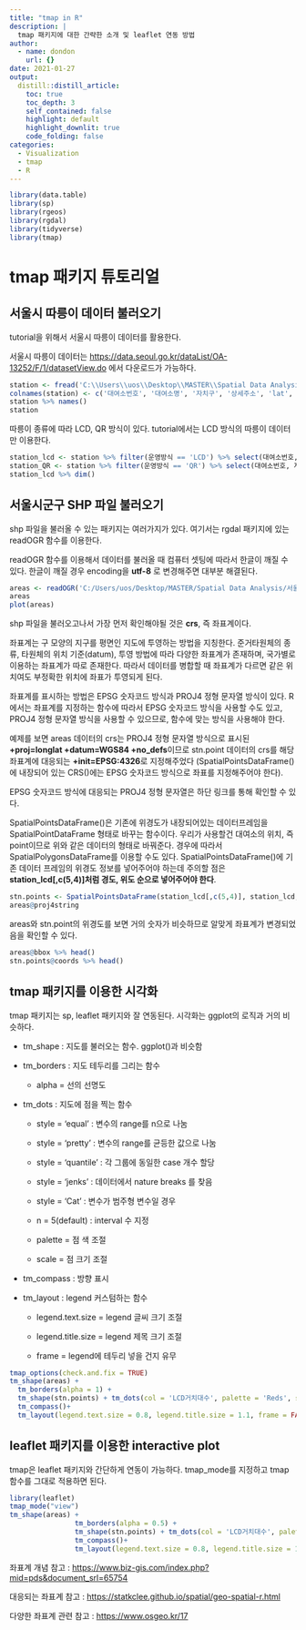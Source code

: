```yaml
---
title: "tmap in R"
description: |
  tmap 패키지에 대한 간략한 소개 및 leaflet 연동 방법 
author:
  - name: dondon
    url: {}
date: 2021-01-27
output:
  distill::distill_article:
    toc: true
    toc_depth: 3
    self_contained: false
    highlight: default
    highlight_downlit: true
    code_folding: false
categories:
  - Visualization
  - tmap
  - R
---
```


```r
library(data.table)
library(sp)
library(rgeos)
library(rgdal)
library(tidyverse)
library(tmap)
```

# tmap 패키지 튜토리얼

## 서울시 따릉이 데이터 불러오기

tutorial을 위해서 서울시 따릉이 데이터를 활용한다.

서울시 따릉이 데이터는 <https://data.seoul.go.kr/dataList/OA-13252/F/1/datasetView.do> 에서 다운로드가 가능하다.

```r
station <- fread('C:\\Users\\uos\\Desktop\\MASTER\\Spatial Data Analysis\\공공자전거 대여소 정보.csv')
colnames(station) <- c('대여소번호', '대여소명', '자치구', '상세주소', 'lat', 'long', '설치시기', 'LCD거치대수', 'QR거치대수', '운영방식')
station %>% names()
station
```

따릉이 종류에 따라 LCD, QR 방식이 있다. tutorial에서는 LCD 방식의 따릉이 데이터만 이용한다.

```r
station_lcd <- station %>% filter(운영방식 == 'LCD') %>% select(대여소번호, 자치구, LCD거치대수, lat, long)
station_QR <- station %>% filter(운영방식 == 'QR') %>% select(대여소번호, 자치구, QR거치대수, lat, long)
station_lcd %>% dim()
```

## 서울시군구 SHP 파일 불러오기

shp 파일을 불러올 수 있는 패키지는 여러가지가 있다. 여기서는 rgdal 패키지에 있는 readOGR 함수를 이용한다.

readOGR 함수를 이용해서 데이터를 불러올 때 컴퓨터 셋팅에 따라서 한글이 깨질 수 있다. 한글이 깨질 경우 encoding을 **utf-8** 로 변경해주면 대부분 해결된다.

```r
areas <- readOGR('C:/Users/uos/Desktop/MASTER/Spatial Data Analysis/서울시군구/TL_SCCO_SIG_W.shp', encoding = 'utf-8')
areas
plot(areas)
```

shp 파일을 불러오고나서 가장 먼저 확인해야될 것은 **crs**, 즉 좌표계이다.

좌표계는 구 모양의 지구를 평면인 지도에 투영하는 방법을 지칭한다. 준거타원체의 종류, 타원체의 위치 기준(datum), 투영 방법에 따라 다양한 좌표계가 존재하며, 국가별로 이용하는 좌표계가 따로 존재한다. 따라서 데이터를 병합할 때 좌표계가 다르면 같은 위치여도 부정확한 위치에 좌표가 투영되게 된다.

좌표계를 표시하는 방법은 EPSG 숫자코드 방식과 PROJ4 정형 문자열 방식이 있다. R에서는 좌표계를 지정하는 함수에 따라서 EPSG 숫자코드 방식을 사용할 수도 있고, PROJ4 정형 문자열 방식을 사용할 수 있으므로, 함수에 맞는 방식을 사용해야 한다.

예제를 보면 areas 데이터의 crs는 PROJ4 정형 문자열 방식으로 표시된 **+proj=longlat +datum=WGS84 +no_defs**이므로 stn.point 데이터의 crs를 해당 좌표계에 대응되는 **+init=EPSG:4326**로 지정해주었다 (SpatialPointsDataFrame()에 내장되어 있는 CRS()에는 EPSG 숫자코드 방식으로 좌표를 지정해주어야 한다).

EPSG 숫자코드 방식에 대응되는 PROJ4 정형 문자열은 하단 링크를 통해 확인할 수 있다.

SpatialPointsDataFrame()은 기존에 위경도가 내장되어있는 데이터프레임을 SpatialPointDataFrame 형태로 바꾸는 함수이다. 우리가 사용할건 대여소의 위치, 즉 point이므로 위와 같은 데이터의 형태로 바꿔준다. 경우에 따라서SpatialPolygonsDataFrame를 이용할 수도 있다. SpatialPointsDataFrame()에 기존 데이터 프레임의 위경도 정보를 넣어주어야 하는데 주의할 점은 **station_lcd[,c(5,4)]처럼 경도, 위도 순으로 넣어주어야 한다**.

```r
stn.points <- SpatialPointsDataFrame(station_lcd[,c(5,4)], station_lcd, proj4string = CRS("+init=EPSG:4326"))
areas@proj4string
```

areas와 stn.point의 위경도를 보면 거의 숫자가 비슷하므로 알맞게 좌표계가 변경되었음을 확인할 수 있다.

```r
areas@bbox %>% head()
stn.points@coords %>% head()
```

## tmap 패키지를 이용한 시각화

tmap 패키지는 sp, leaflet 패키지와 잘 연동된다. 시각화는 ggplot의 로직과 거의 비슷하다.

-   tm_shape : 지도를 불러오는 함수. ggplot()과 비슷함

-   tm_borders : 지도 테두리를 그리는 함수

    -   alpha = 선의 선명도

-   tm_dots : 지도에 점을 찍는 함수

    -   style = 'equal' : 변수의 range를 n으로 나눔

    -   style = 'pretty' : 변수의 range를 균등한 값으로 나눔

    -   style = 'quantile' : 각 그룹에 동일한 case 개수 할당

    -   style = 'jenks' : 데이터에서 nature breaks 를 찾음

    -   style = 'Cat' : 변수가 범주형 변수일 경우

    -   n = 5(default) : interval 수 지정

    -   palette = 점 색 조절

    -   scale = 점 크기 조절

-   tm_compass : 방향 표시

-   tm_layout : legend 커스텀하는 함수

    -   legend.text.size = legend 글씨 크기 조절

    -   legend.title.size = legend 제목 크기 조절

    -   frame = legend에 테두리 넣을 건지 유무

```r
tmap_options(check.and.fix = TRUE)
tm_shape(areas) + 
  tm_borders(alpha = 1) +
  tm_shape(stn.points) + tm_dots(col = 'LCD거치대수', palette = 'Reds', style = 'quantile', scale = 2.5) +
  tm_compass()+
  tm_layout(legend.text.size = 0.8, legend.title.size = 1.1, frame = FALSE)
```

## leaflet 패키지를 이용한 interactive plot

tmap은 leaflet 패키지와 간단하게 연동이 가능하다. tmap_mode를 지정하고 tmap 함수를 그대로 적용하면 된다.

```r
library(leaflet)
tmap_mode("view")
tm_shape(areas) + 
                tm_borders(alpha = 0.5) +
                tm_shape(stn.points) + tm_dots(col = 'LCD거치대수', palette = 'Reds', style = 'quantile', scale = 2.5) +
                tm_compass()+
                tm_layout(legend.text.size = 0.8, legend.title.size = 1.1, frame = FALSE)
```

좌표계 개념 참고 : <https://www.biz-gis.com/index.php?mid=pds&document_srl=65754>

대응되는 좌표계 참고 : <https://statkclee.github.io/spatial/geo-spatial-r.html>

다양한 좌표계 관련 참고 : <https://www.osgeo.kr/17>
